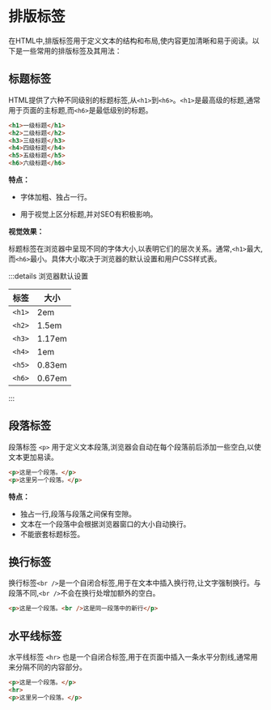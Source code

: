 # 排版标签  

在HTML中,排版标签用于定义文本的结构和布局,使内容更加清晰和易于阅读。以下是一些常用的排版标签及其用法：

## 标题标签

HTML提供了六种不同级别的标题标签,从`<h1>`到`<h6>`。`<h1>`是最高级的标题,通常用于页面的主标题,而`<h6>`是最低级别的标题。

```html
<h1>一级标题</h1>
<h2>二级标题</h2>
<h3>三级标题</h3>
<h4>四级标题</h4>
<h5>五级标题</h5>
<h6>六级标题</h6>
```

**特点：**

- 字体加粗、独占一行。

- 用于视觉上区分标题,并对SEO有积极影响。

**视觉效果：**

标题标签在浏览器中呈现不同的字体大小,以表明它们的层次关系。通常,`<h1>`最大,而`<h6>`最小。具体大小取决于浏览器的默认设置和用户CSS样式表。

:::details 浏览器默认设置

| 标签   | 大小   |
| ------ | ------ |
| `<h1>` | 2em    |
| `<h2>` | 1.5em  |
| `<h3>` | 1.17em |
| `<h4>` | 1em    |
| `<h5>` | 0.83em |
| `<h6>` | 0.67em |

:::

## 段落标签

段落标签 `<p>` 用于定义文本段落,浏览器会自动在每个段落前后添加一些空白,以使文本更加易读。

```html
<p>这是一个段落。</p>
<p>这里另一个段落。</p>
```

**特点：**

- 独占一行,段落与段落之间保有空隙。
- 文本在一个段落中会根据浏览器窗口的大小自动换行。
- 不能嵌套标题标签。



## 换行标签

换行标签`<br />`是一个自闭合标签,用于在文本中插入换行符,让文字强制换行。与段落不同,`<br />`不会在换行处增加额外的空白。

```html
<p>这是一个段落。<br />这是同一段落中的新行</p>
```



## 水平线标签

水平线标签 `<hr>` 也是一个自闭合标签,用于在页面中插入一条水平分割线,通常用来分隔不同的内容部分。

```html
<p>这是一个段落。</p>
<hr>
<p>这里另一个段落。</p>
```

